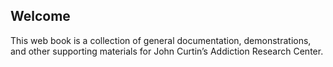 ## Welcome {.unnumbered}

This web book is a collection of general documentation, demonstrations, and other supporting materials for John Curtin's Addiction Research Center.

